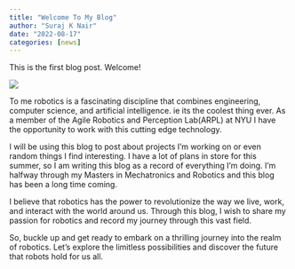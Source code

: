 ```yaml
---
title: "Welcome To My Blog"
author: "Suraj K Nair"
date: "2022-08-17"
categories: [news]
---
```


This is the first blog post. Welcome!

![](thumbnail.jpg)

To me robotics is a fascinating discipline that combines engineering, computer science, and artificial intelligence. ie its the coolest thing ever. As a member of the Agile Robotics and Perception Lab(ARPL) at NYU I have the opportunity to work with this cutting edge technology. 

I will be using this blog to post about projects I'm working on or even random things I find interesting. I have a lot of plans in store for this summer, so I am writing this blog as a record of everything I'm doing. I'm halfway through my Masters in Mechatronics and Robotics and this blog has been a long time coming. 


I believe that robotics has the power to revolutionize the way we live, work, and interact with the world around us. Through this blog, I wish to share my passion for robotics and record my journey through this vast field.

So, buckle up and get ready to embark on a thrilling journey into the realm of robotics. Let's explore the limitless possibilities and discover the future that robots hold for us all.